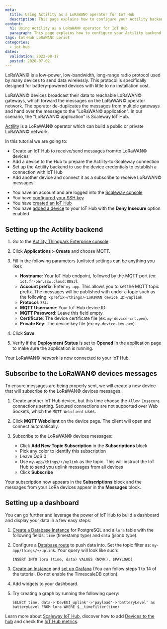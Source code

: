 ```yaml
---
meta:
  title: Using Actility as a LoRaWAN© operator for IoT Hub
  description: This page explains how to configure your Actility backend to have your LoRaWAN devices send messages to IoT Hub
content:
  h1: Using Actility as a LoRaWAN© operator for IoT Hub
  paragraph: This page explains how to configure your Actility backend to have your LoRaWAN devices send messages to IoT Hub
tags: Iot-Hub LoRaWAN© Loriot
categories:
  - iot-hub
dates:
  validation: 2022-08-17
  posted: 2020-07-02
---
```


LoRaWAN© is a low-power, low-bandwidth, long-range radio protocol used by many devices to send data wirelessly. This protocol is specifically designed for battery-powered devices with little to no installation cost.

LoRaWAN© devices broadcast their data to reachable LoRaWAN© gateways, which forward the messages on the LoRaWAN© operator network. The operator de-duplicates the messages from multiple gateways and hand over the message to the "LoRaWAN© application". In our scenario, the "LoRaWAN© application" is Scaleway IoT Hub.

[Actility](https://www.actility.com) is a LoRaWAN© operator which can build a public or private LoRaWAN© network.

In this tutorial we are going to:

- Create an IoT Hub to receive/send messages from/to LoRaWAN© devices
- Add a device to the Hub to prepare the Actility-to-Scaleway connection
- Set up the Actility backend to use the device credentials to establish a connection with IoT Hub
- Add another device and connect it as a subscribe to receive LoRaWAN© messages

<Message type="requirement">

- You have an account and are logged into the [Scaleway console](https://console.scaleway.com)
- You have [configured your SSH key](/console/my-project/how-to/create-ssh-key/)
- You have [created an IoT Hub](/iot/iot-hub/how-to/create-hub)
- You have [added a device](/iot/iot-hub/how-to/add-device) to your IoT Hub with the **Deny Insecure** option enabled 

</Message>

## Setting up the Actility backend

1. Go to the [Actility Thingpark Enterprise console](https://community.thingpark.io/).
2. Click **Applications > Create** and choose MQTT.
3. Fill in the following parameters (unlisted settings can be anything you like):

    - **Hostname**: Your IoT Hub endpoint, followed by the MQTT port (ex: `iot.fr-par.scw.cloud:8883`).
    - **Account prefix**: Enter `my-app`. This allows you to set the MQTT topic prefix. The messages will be published with under a topic such as the following: `<prefix>/things/<LoRaWAN device ID>/uplink`. 
    - **Protocol**: `SSL`.
    - **MQTT Username**: Your IoT Hub device ID.
    - **MQTT Password**: Leave this field empty.
    - **Certificate**: The device certificate file (ex: `my-device-crt.pem`).
    - **Private Key**: The device key file (ex: `my-device-key.pem`).
4. Click **Save**.
5. Verify if the **Deployment Status** is set to **Opened** in the application page to make sure the application is running. 

Your LoRaWAN© network is now connected to your IoT Hub.

## Subscribe to the LoRaWAN© devices messages

To ensure messages are being properly sent, we will create a new device that will subscribe to the LoRaWAN© devices messages.

1. Create another IoT Hub device, but this time choose the `Allow Insecure` connections setting. Secured connections are not supported over Web Sockets, which the `MQTT Webclient` uses.
2. Click **MQTT Webclient** on the device page. The client will open and connect automatically.

    <Lightbox src="scaleway-mqtt_webclient.webp" alt="" />
3. Subscribe to the LoRaWAN© devices messages:
    - Click **Add New Topic Subscription** in the **Subscriptions** block
    - Pick any color to identify this subscription
    - Leave QoS 0
    - Use `my-app/things/+/uplink` as the topic. This will instruct the IoT Hub to send you uplink messages from all devices
    - Click **Subscribe**

    <Lightbox src="scaleway-mqtt_webclient_2.webp" alt="" />

Your subscription now appears in the **Subscriptions** block and the messages from your LoRa devices appear in the **Messages** block.

## Setting up a dashboard

You can go further and leverage the power of IoT Hub to build a dashboard and display your data in a few easy steps:

1. [Create a Database Instance](/managed-databases/postgresql-and-mysql/how-to/create-a-database/) for PostgreSQL and a `lora` table with the following fields: `time` (timestamp type) and `data` (jsonb type).
2. Configure a [Database route](/iot/iot-hub/api-cli/cli-db-tips-tricks) to push data into. Set the topic filter as: `my-app/things/+/uplink`. Your query will look like such: 

    ```
    INSERT INTO lora (time, data) VALUES (NOW(), $PAYLOAD)
    ``` 
3. [Create an Instance](/compute/instances/how-to/create-an-instance) and [set up Grafana](/tutorials/visualize-timeseries-data-timescaledb-grafana) (You can follow steps 1 to 14 of the tutorial. Do not enable the TimescaleDB option).
4. Add widgets to your dashboard. 
5. Try creating a graph by running the following query:

    ```
    SELECT time, data->'DevEUI_uplink'->'payload'->'batteryLevel' as batteryLevel FROM lora WHERE $__timeFilter(time)
    ```

<Lightbox src="scaleway-iothub_howto_actility_grafana.webp" alt="" />

Learn more about [Scaleway IoT Hub](/iot/iot-hub/concepts), discover how to add [Devices to the hub](/iot/iot-hub/how-to/add-device) and check the [IoT Hub metrics](/iot/iot-hub/how-to/view-metrics).
